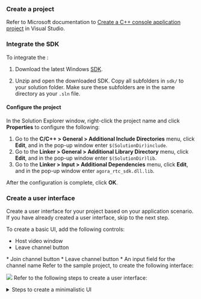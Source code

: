 <PlatformWrapper platform="windows">

### Create a project

Refer to Microsoft documentation to [Create a C++ console application project](https://learn.microsoft.com/en-us/cpp/build/vscpp-step-1-create) in Visual Studio.

### Integrate the SDK

To integrate the <Vg k="COMPANY" /> <Vpd k="SDK"/>:

1. Download the latest Windows [SDK](/sdks).

1. Unzip and open the downloaded SDK. Copy all subfolders in `sdk/` to your solution folder. Make sure these subfolders are in the same directory as your `.sln` file.

#### Configure the project

In the Solution Explorer window, right-click the project name and click **Properties** to configure the following:

1. Go to the **C/C++ > General > Additional Include Directories** menu, click **Edit**, and in the pop-up window enter `$(SolutionDir)include`.
1. Go to the **Linker > General > Additional Library Directory** menu, click **Edit**, and in the pop-up window enter `$(SolutionDir)lib`.
1. Go to the **Linker > Input > Additional Dependencies** menu, click **Edit**, and in the pop-up window enter `agora_rtc_sdk.dll.lib`.

After the configuration is complete, click **OK**.

### Create a user interface

Create a user interface for your project based on your application scenario. If you have already created a user interface, skip to the next step.

To create a basic UI, add the following controls:
<ProductWrapper notAllowed="voice-calling">
* Host video window
* Leave channel button
</ProductWrapper>
<ProductWrapper product="voice-calling">
* Join channel button
* Leave channel button
* An input field for the channel name
</ProductWrapper>

<ProductWrapper notAllowed="voice-calling">
Refer to the sample project, to create the following interface:

![](/images/video-sdk/video-call-ui-cpp.png)
</ProductWrapper>
<ProductWrapper product="voice-calling">
Refer to the following steps to create a user interface:
<details>
<summary>Steps to create a minimalistic UI</summary>
1. In the right menu bar, switch the project to resource view, then open the `.Dialog` file. Your interface appears as follows.
    ![](/images/video-sdk/dialog-box-ui-windows.png)

1. Add an input box for the channel name:

    1. Go to **View** > **Toolbox** and select **Add Static Text** control.
    1. Change the description text to `Channel name` in the properties.
    1. Add an **Edit Control** as an input box.
    1. In **Properties** > **Miscellaneous**, set the control's ID to `IDC_EDIT_CHANNEL`.

1. Add join and leave channel buttons:

    1. In **View** > **Toolbox**, add two `Button` controls.
    1. In **Properties** > **Miscellaneous**, set the IDs of the controls to `ID_BTN_JOIN` and `ID_BTN_LEAVE`.
    1. Set the description text to `Join` and `Leave` respectively.

    Your interface looks similar to the following:
    ![](/images/video-sdk/voice-calling-ui-windows.png)
</details>
</ProductWrapper>
</PlatformWrapper>